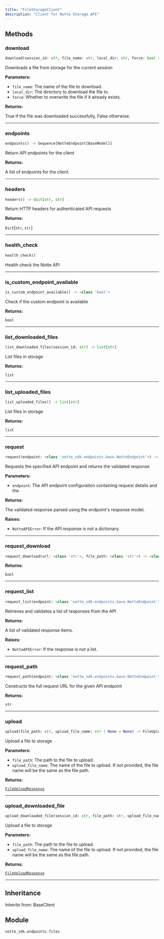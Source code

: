 ```yaml
---
title: "FileStorageClient"
description: "Client for Notte Storage API"
---
```




## Methods

### download

```python
download(session_id: str, file_name: str, local_dir: str, force: bool = False) -> bool
```

Downloads a file from storage for the current session

**Parameters:**

- `file_name`: The name of the file to download.
- `local_dir`: The directory to download the file to.
- `force`: Whether to overwrite the file if it already exists.

**Returns:**

True if the file was downloaded successfully, False otherwise.

---

### endpoints

```python
endpoints() -> Sequence[NotteEndpoint[BaseModel]]
```

Return API endpoints for the client

**Returns:**

A list of endpoints for the client.

---

### headers

```python
headers() -> dict[str, str]
```

Return HTTP headers for authenticated API requests

**Returns:**

`Dict`[`str`, `str`]

---

### health_check

```python
health_check()
```

Health check the Notte API

---

### is_custom_endpoint_available

```python
is_custom_endpoint_available() -> <class 'bool'>
```

Check if the custom endpoint is available

**Returns:**

`bool`

---

### list_downloaded_files

```python
list_downloaded_files(session_id: str) -> list[str]
```

List files in storage

**Returns:**

`list`

---

### list_uploaded_files

```python
list_uploaded_files() -> list[str]
```

List files in storage

**Returns:**

`list`

---

### request

```python
request(endpoint: <class 'notte_sdk.endpoints.base.NotteEndpoint'>) -> +TResponse
```

Requests the specified API endpoint and returns the validated response

**Parameters:**

- `endpoint`: The API endpoint configuration containing request details and the

**Returns:**

The validated response parsed using the endpoint's response model.

**Raises:**

- `NotteAPIError`: If the API response is not a dictionary.

---

### request_download

```python
request_download(url: <class 'str'>, file_path: <class 'str'>) -> <class 'bool'>
```

**Returns:**

`bool`

---

### request_list

```python
request_list(endpoint: <class 'notte_sdk.endpoints.base.NotteEndpoint'>) -> collections.abc.Sequence[+TResponse]
```

Retrieves and validates a list of responses from the API

**Returns:**

A list of validated response items.

**Raises:**

- `NotteAPIError`: If the response is not a list.

---

### request_path

```python
request_path(endpoint: <class 'notte_sdk.endpoints.base.NotteEndpoint'>) -> <class 'str'>
```

Constructs the full request URL for the given API endpoint

**Returns:**

`str`

---

### upload

```python
upload(file_path: str, upload_file_name: str | None = None) -> FileUploadResponse
```

Upload a file to storage

**Parameters:**

- `file_path`: The path to the file to upload.
- `upload_file_name`: The name of the file to upload. If not provided, the file name will be the same as the file path.

**Returns:**

[`FileUploadResponse`](/sdk-reference/misc/fileuploadresponse)

---

### upload_downloaded_file

```python
upload_downloaded_file(session_id: str, file_path: str, upload_file_name: str | None = None) -> FileUploadResponse
```

Upload a file to storage

**Parameters:**

- `file_path`: The path to the file to upload.
- `upload_file_name`: The name of the file to upload. If not provided, the file name will be the same as the file path.

**Returns:**

[`FileUploadResponse`](/sdk-reference/misc/fileuploadresponse)

---


## Inheritance

Inherits from: BaseClient


## Module

`notte_sdk.endpoints.files`
